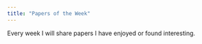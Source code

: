 ```yaml
---
title: "Papers of the Week"
---
```


Every week I will share papers I have enjoyed or found interesting.
